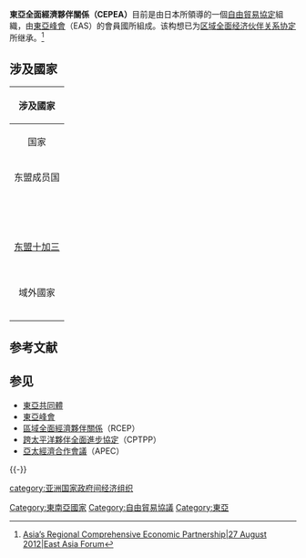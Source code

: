 {{Expand|time=2017-12-30T05:44:42+00:00}}
'''東亞全面經濟夥伴關係（CEPEA）'''目前是由日本所領導的一個[[自由貿易協定|自由貿易協定]]組織，由[[東亞峰會|東亞峰會]]（EAS）的會員國所組成。该构想已为[[区域全面经济伙伴关系协定|区域全面经济伙伴关系协定]]所继承。<ref>[http://www.eastasiaforum.org/2012/08/27/asias-regional-comprehensive-economic-partnership/  Asia’s Regional Comprehensive Economic Partnership|27 August 2012|East Asia Forum]</ref>

== 涉及國家 ==
{| class="wikitable sortable"
|-
!colspan="9" align="center" | 涉及國家
|-
! 国家
! 首都
! 國旗
! 國徽
! 國家結構形式 
! 政體
! 国家元首<br/>最高领导人
! 政府首脑
! 法定貨幣
|-
!colspan="9" align="center" | 东盟成员国 
|-
|{{flag|印尼}}||[[雅加達|雅加達]]||{{flagicon|印尼|size=120px}}||[[File:National_emblem_of_Indonesia_Garuda_Pancasila.svg|120px]]||[[單一制|單一制]]||[[總統共和制|總統共和制]]||'''[[印度尼西亞總統|印度尼西亞總統]]'''||'''[[印度尼西亞總統|印度尼西亞總統]]'''||[[印尼盾|印尼盾]]
|-
|{{flag|文萊}}||[[斯里巴加灣|斯里巴加灣]]||{{flagicon|文萊|size=120px}}||[[File:Emblem_of_Brunei.svg|120px]]||[[單一制|單一制]]||[[君主專制|君主專制]]||'''[[文萊蘇丹|文萊蘇丹]]'''||[[文萊首相|文萊首相]]||[[汶萊元|汶萊元]]
|-
|{{flag|柬埔寨}}||[[金邊|金邊]]||{{flagicon|柬埔寨|size=120px}}||[[File:Royal_arms_of_Cambodia.svg|120px]]||[[單一制|單一制]]||[[君主立憲制|君主立憲制]]||[[柬埔寨國王|柬埔寨國王]]||'''[[柬埔寨首相|柬埔寨首相]]'''||[[柬埔寨瑞爾|柬埔寨瑞爾]]
|-
|{{flag|老撾}}||[[萬象|萬象]]||{{flagicon|老撾|size=120px}}||[[File:Emblem_of_Laos.svg|120px]]||[[單一制|單一制]]||[[社會主義共和制|社會主義共和制]]||'''[[老挝人民革命党中央委员会总书记|老撾人革黨中央總書記]]'''<br/>[[老挝人民民主共和国主席|老撾國家主席]]||[[老撾政府總理|老撾政府總理]]||[[老撾基普|老撾基普]]
|-
|{{flag|馬來西亞}}||[[吉隆坡|吉隆坡]]||{{flagicon|馬來西亞|size=120px}}||[[File:Coat_of_arms_of_Malaysia.svg|120px]]||[[聯邦制|聯邦制]]||[[議會制君主立憲制|議會制君主立憲制]]||[[馬來西亞最高元首|馬來西亞最高元首]]||'''[[馬來西亞首相|馬來西亞首相]]'''||[[馬來西亞令吉|馬來西亞令吉]]
|-
|{{flag|緬甸}}||[[內比都|內比都]]||{{flagicon|緬甸|size=120px}}||[[File:State_seal_of_Myanmar.svg|120px]]||[[單一制|單一制]]||[[總統共和制|總統共和制]]||'''[[緬甸總統|緬甸總統]]'''||'''[[緬甸總統|緬甸總統]]'''||[[緬元|緬元]]
|-
|{{flag|菲律賓}}||[[馬尼拉|馬尼拉]]||{{flagicon|菲律賓|size=120px}}||[[File:Coat_of_arms_of_the_Philippines.svg|120px]]||[[單一制|單一制]]||[[總統共和制|總統共和制]]||'''[[菲律賓總統|菲律賓總統]]'''||'''[[菲律賓總統|菲律賓總統]]'''||[[菲律賓比索|菲律賓比索]]
|-
|{{flag|新加坡}}||[[新加坡城|新加坡城]]||{{flagicon|新加坡|size=120px}}||[[File:Coat_of_arms_of_Singapore.svg|120px]]||[[單一制|單一制]]||[[議會共和制|議會共和制]]||[[新加坡總統|新加坡總統]]||'''[[新加坡總理|新加坡總理]]'''||[[新加坡元|新加坡元]]
|-
|{{flag|泰國}}||[[曼谷|曼谷]]||{{flagicon|泰國|size=120px}}||[[File:Emblem_of_Thailand.svg|120px]]||[[單一制|單一制]]||[[君主立憲制|君主立憲制]]||[[泰國國王|泰國國王]]||'''[[泰國總理|泰國總理]]'''||[[泰銖|泰銖]]
|-
|{{flag|越南}}||[[河內|河內]]||{{flagicon|越南|size=120px}}||[[File:Emblem_of_Vietnam.svg|120px]]||[[單一制|單一制]]||[[社會主義共和制|社會主義共和制]]||'''[[越南共产党中央委员会总书记|越共中央總書記]]'''<br/>[[越南社会主义共和国主席|越南國家主席]]||[[越南政府總理|越南政府總理]]||[[越南盾|越南盾]]
|-
!colspan="9" align="center" | [[东盟十加三|东盟十加三]]
|-
|{{flag|中國}}||[[北京|北京]]||{{flagicon|中華人民共和國|size=120px}}||[[文件:National_Emblem_of_the_People's_Republic_of_China.svg|120px]]||[[單一制|單一制]]||[[社會主義共和制|社會主義共和制]]||'''[[中国共产党中央委员会总书记|中共中央總書記]]'''<br/>[[中华人民共和国主席|中國國家主席]]||[[中國國務院總理|中國國務院總理]]||[[人民幣|人民幣]]
|-
|{{flag|日本}}||[[東京|東京]]||{{flagicon|日本|size=120px}}||[[File:Imperial_Seal_of_Japan.svg|120px]]||[[單一制|單一制]]||[[議會制|議會制]][[君主立憲制|君主立憲制]]||[[日本天皇|日本天皇]]||'''[[日本內閣總理大臣|日本內閣總理大臣]]'''||[[日元|日元]]
|-
|{{flag|韓國}}||[[首爾|首爾]]||{{flagicon|韓國|size=120px}}||[[File:Emblem_of_South_Korea.svg|120px]]||[[單一制|單一制]]||[[總統共和制|總統共和制]]||[[韓國總統|韓國總統]]||'''[[韓國國務總理|韓國國務總理]]'''||[[韓圓|韓圓]]
|-
!colspan="9" align="center" | 域外國家
|-
|{{flag|印度}}||[[新德里|新德里]]||{{flagicon|印度|size=120px}}||[[File:Emblem_of_India.svg|120px]]||[[聯邦制|聯邦制]]||[[議會共和制|議會共和制]]||[[印度總統|印度總統]]||'''[[印度總理|印度總理]]'''||[[印度盧比|印度盧比]]
|-
|{{flag|澳大利亞}}||[[堪培拉|堪培拉]]||{{flagicon|澳大利亞|size=120px}}||[[File:Coat_of_Arms_of_Australia.svg|120px]]||[[聯邦制|聯邦制]]||[[議會制君主立憲制|議會制君主立憲制]]||[[澳洲女王|澳洲女王]]||'''[[澳洲總理|澳洲總理]]'''||[[澳元|澳元]]
|-
|{{flag|新西蘭}}||[[惠靈頓|惠靈頓]]||{{flagicon|新西蘭|size=120px}}||[[File:Coat_of_arms_of_New_Zealand.svg|120px]]||[[單一制|單一制]]||[[議會制君主立憲制|議會制君主立憲制]]||[[新西蘭女王|新西蘭女王]]||'''[[新西蘭總理|新西蘭總理]]'''||[[新西蘭元|新西蘭元]]
|}

== 参考文献 ==
{{Reflist|30em}}

== 参见 ==
{{Portal box|国际关系|经济|日本}}
* [[東亞共同體|東亞共同體]] 
* [[東亞峰會|東亞峰會]] 
* [[東南亞區域全面經濟夥伴協定|區域全面經濟夥伴關係]]（RCEP）
* [[跨太平洋夥伴全面進步協定|跨太平洋夥伴全面進步協定]]（CPTPP）
* [[亞太經濟合作會議|亞太經濟合作會議]]（APEC）

{{-}}
{{東亞主題}}
{{東南亞國家聯盟}} 
{{東亞峰會}}
{{中华人民共和国外交}}


[[Category:東南亞國家|Category:東南亞國家]]
[[category:亚洲国家政府间经济组织|category:亚洲国家政府间经济组织]]
[[Category:自由貿易協議|Category:自由貿易協議]]
[[Category:東亞|Category:東亞]]